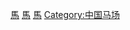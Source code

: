 {{Catnav|頁面分類|...|中国体育|香港體育|香港運動場地}}
{{Catnav|頁面分類|...|中国体育|香港體育|香港賽馬}}

[[Category:香港運動場地|馬]]
[[Category:香港賽馬|馬]]
[[Category:香港賽馬會|馬]]
[[Category:中国马场|Category:中国马场]]